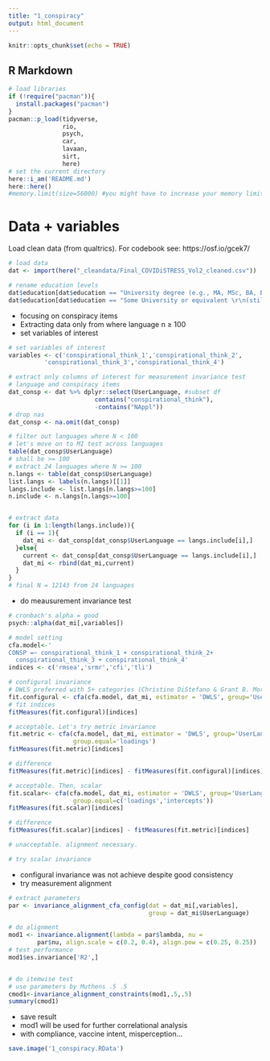 ```yaml
---
title: "1_conspiracy"
output: html_document
---
```


```r
knitr::opts_chunk$set(echo = TRUE)
```

## R Markdown

```r
# load libraries
if (!require("pacman")){
  install.packages("pacman")
}
pacman::p_load(tidyverse, 
               rio, 
               psych, 
               car,
               lavaan,
               sirt,
               here)
# set the current directory
here::i_am('README.md')
here::here()
#memory.limit(size=56000) #you might have to increase your memory limit
```


# Data + variables          

  Load clean data (from qualtrics). For codebook see: https://osf.io/gcek7/
  
```r
# load data
dat <- import(here("_cleandata/Final_COVIDiSTRESS_Vol2_cleaned.csv")) 

# rename education levels
dat$education[dat$education == "University degree (e.g., MA, MSc, BA, BSc)"] <- "University degree"
dat$education[dat$education == "Some University or equivalent \r\n(still ongoing, or completed a module or more, but did not graduate)"] <- "Some University"
```  
* focusing on conspiracy items
* Extracting data only from where language n ≥ 100
* set variables of interest

```r
# set variables of interest
variables <- c('conspirational_think_1','conspirational_think_2',
          'conspirational_think_3','conspirational_think_4')

# extract only columns of interest for measurement invariance test
# language and conspiracy items
dat_consp <- dat %>% dplyr::select(UserLanguage, #subset df
                        contains("conspirational_think"),
                        -contains("NAppl"))
# drop nas
dat_consp <- na.omit(dat_consp)

# filter out languages where N < 100
# let's move on to MI test across languages
table(dat_consp$UserLanguage)
# shall be >= 100
# extract 24 languages where N >= 100
n.langs <- table(dat_consp$UserLanguage)
list.langs <- labels(n.langs)[[1]]
langs.include <- list.langs[n.langs>=100]
n.include <- n.langs[n.langs>=100]


# extract data
for (i in 1:length(langs.include)){
  if (i == 1){
    dat_mi <- dat_consp[dat_consp$UserLanguage == langs.include[i],]
  }else{
    current <- dat_consp[dat_consp$UserLanguage == langs.include[i],]
    dat_mi <- rbind(dat_mi,current)
  }
}
# final N = 12143 from 24 languages
```

* do meausurement invariance test
```r
# cronbach's alpha = good
psych::alpha(dat_mi[,variables])

# model setting
cfa.model<-'
CONSP =~ conspirational_think_1 + conspirational_think_2+
  conspirational_think_3 + conspirational_think_4'
indices <- c('rmsea','srmr','cfi','tli')

# configural invariance
# DWLS preferred with 5+ categories (Christine DiStefano & Grant B. Morgan 2014)
fit.configural <- cfa(cfa.model, dat_mi, estimator = 'DWLS', group='UserLanguage')
# fit indices
fitMeasures(fit.configural)[indices]

# acceptable. Let's try metric invariance
fit.metric <- cfa(cfa.model, dat_mi, estimator = 'DWLS', group='UserLanguage',
                  group.equal='loadings')
fitMeasures(fit.metric)[indices]

# difference
fitMeasures(fit.metric)[indices] - fitMeasures(fit.configural)[indices]

# acceptable. Then, scalar
fit.scalar<- cfa(cfa.model, dat_mi, estimator = 'DWLS', group='UserLanguage',
                  group.equal=c('loadings','intercepts'))
fitMeasures(fit.scalar)[indices]

# difference
fitMeasures(fit.scalar)[indices] - fitMeasures(fit.metric)[indices]

# unacceptable. alignment necessary.

# try scalar invariance
```
* configural invariance was not achieve despite good consistency
* try measurement alignment
```r
# extract parameters
par <- invariance_alignment_cfa_config(dat = dat_mi[,variables], 
                                       group = dat_mi$UserLanguage)

# do alignment
mod1 <- invariance.alignment(lambda = par$lambda, nu =
        par$nu, align.scale = c(0.2, 0.4), align.pow = c(0.25, 0.25))
# test performance
mod1$es.invariance['R2',]


# do itemwise test
# use parameters by Muthens .5 .5
cmod1<-invariance_alignment_constraints(mod1,.5,.5)
summary(cmod1)
```
* save result
* mod1 will be used for further correlational analysis
* with compliance, vaccine intent, misperception...
```r
save.image('1_conspiracy.RData')
```

